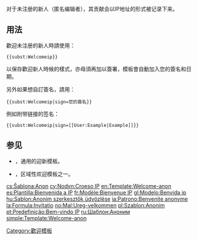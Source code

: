 <noinclude>{{template doc page viewed directly}}</noinclude>
{{esoteric}}
<!-- 在本行下編輯模板說明 -->
{{Subst only}}
{{Twinkle standard installation}}
对于未注册的新人（匿名编辑者），其贡献会以IP地址的形式被记录下来。

== 用法 ==
歡迎未注册的新人時請使用：
<pre>{{subst:Welcomeip}}</pre>
以保存歡迎新人時候的樣式，亦毋須再加以簽署，模板會自動加入您的簽名和日期。

另外如果想自訂簽名，請用：
<pre>{{subst:Welcomeip|sign=您的簽名}}</pre>

例如附带链接的签名：
<pre>{{subst:Welcomeip|sign=[[User:Example|Example]]}}</pre>

== 参见 ==
* {{tls|Welcome}}，通用的迎新模板。
* {{tls|Welcomehk}}，区域性欢迎模板之一。
<includeonly>
<!-- 本行下加入模板的分類 -->
[[Category:歡迎模板]]
<!-- 本行下加入模板的跨語言鏈接 -->
[[cs:Šablona:Anon]]
[[cy:Nodyn:Croeso IP]]
[[en:Template:Welcome-anon]]
[[es:Plantilla:Bienvenida a IP]]
[[fr:Modèle:Bienvenue IP]]
[[gl:Modelo:Benvida ip]]
[[hu:Sablon:Anonim szerkesztők üdvözlése]]
[[ia:Patrono:Benvenite anonyme]]
[[la:Formula:Invitatio]]
[[no:Mal:Ureg-velkommen]]
[[pl:Szablon:Anonim]]
[[pt:Predefinição:Bem-vindo IP]]
[[ru:Шаблон:Аноним]]
[[simple:Template:Welcome-anon]]
</includeonly>